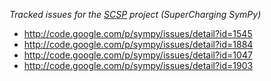''Tracked issues for the [[Supercharging_sympy | SCSP]] project (SuperCharging SymPy)''

* http://code.google.com/p/sympy/issues/detail?id=1545
* http://code.google.com/p/sympy/issues/detail?id=1884
* http://code.google.com/p/sympy/issues/detail?id=1047
* http://code.google.com/p/sympy/issues/detail?id=1903